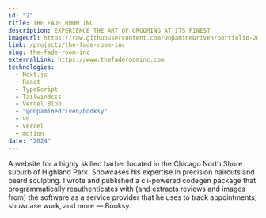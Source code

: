 ```yaml
---
id: "2"
title: THE FADE ROOM INC
description: EXPERIENCE THE ART OF GROOMING AT ITS FINEST
imageUrl: https://raw.githubusercontent.com/DopamineDriven/portfolio-2025/master/apps/web/public/thefaderoominc.png
link: /projects/the-fade-room-inc
slug: the-fade-room-inc
externalLink: https://www.thefaderoominc.com
technologies:
  - Next.js
  - React
  - TypeScript
  - Tailwindcss
  - Vercel Blob
  - "@d0paminedriven/booksy"
  - v0
  - Vercel
  - motion
date: "2024"
---
```


A website for a highly skilled barber located in the Chicago North Shore suburb of Highland Park. Showcases his expertise in precision haircuts and beard sculpting. I wrote and published a cli-powered codegen package that programmatically reauthenticates with (and extracts reviews and images from) the software as a service provider that he uses to track appointments, showcase work, and more — Booksy.
